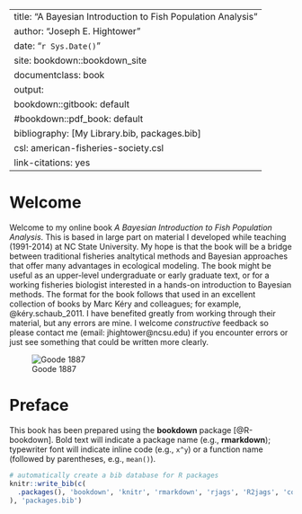 
---
title: "A Bayesian Introduction to Fish Population Analysis"
author: "Joseph E. Hightower"
date: "`r Sys.Date()`"
site: bookdown::bookdown_site
documentclass: book
output:
  bookdown::gitbook: default
  #bookdown::pdf_book: default
bibliography: [My Library.bib, packages.bib]
csl: american-fisheries-society.csl
link-citations: yes
---

<!-- If you need PDF output, uncomment bookdown::pdf_book above in YAML. You will need a LaTeX installation, e.g., https://yihui.name/tinytex/ -->

# Welcome {-}

Welcome to my online book *A Bayesian Introduction to Fish Population Analysis*.  This is based in large part on material I developed while teaching (1991-2014) at NC State University. My hope is that the book will be a bridge between traditional fisheries analtytical methods and Bayesian approaches that offer many advantages in ecological modeling. The book might be useful as an upper-level undergraduate or early graduate text, or for a working fisheries biologist interested in a hands-on introduction to Bayesian methods. The format for the book follows that used in an excellent collection of books by Marc Kéry and colleagues; for example, @kéry.schaub_2011. I have benefited greatly from working through their material, but any errors are mine. I welcome *constructive* feedback so please contact me (email: jhightower@ncsu.edu) if you encounter errors or just see something that could be written more clearly.

![Goode 1887](https://digitalcollections.lib.washington.edu/digital/iiif/fishimages/45872/full/full/0/default.jpg)


# Preface {-}

This book has been prepared using the **bookdown** package [@R-bookdown]. Bold text will indicate a package name (e.g., **rmarkdown**); typewriter font will indicate inline code (e.g., `x^y`) or a function name (followed by parentheses, e.g., <code>mean()</code>).


```r
# automatically create a bib database for R packages
knitr::write_bib(c(
  .packages(), 'bookdown', 'knitr', 'rmarkdown', 'rjags', 'R2jags', 'coda'
), 'packages.bib')
```
